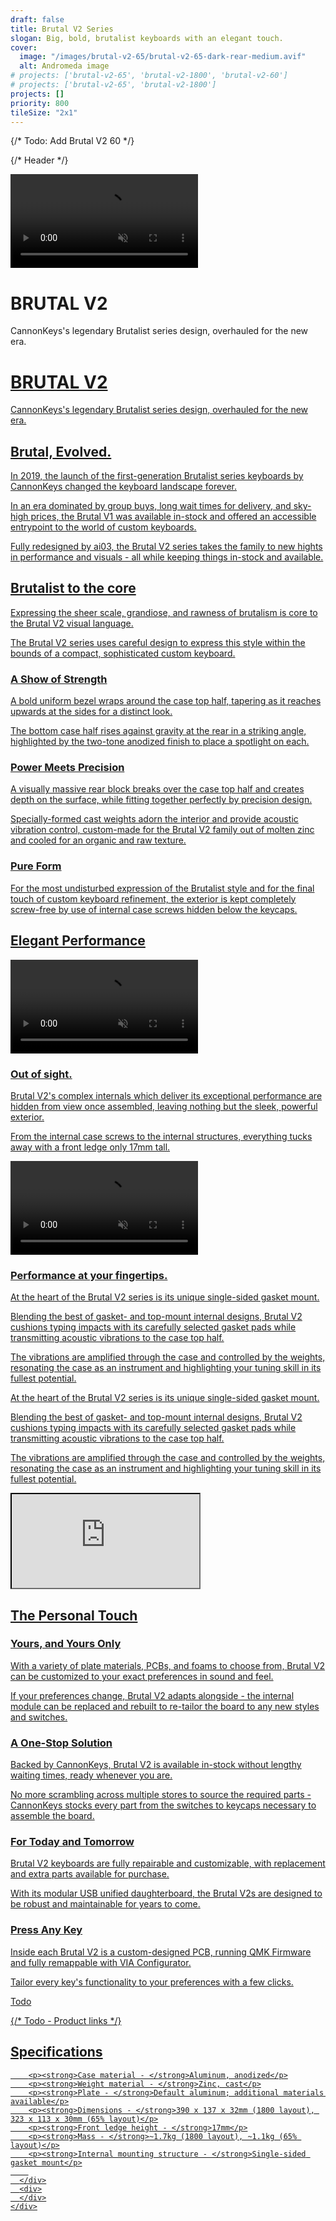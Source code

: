 ```yaml
---
draft: false
title: Brutal V2 Series
slogan: Big, bold, brutalist keyboards with an elegant touch.
cover:
  image: "/images/brutal-v2-65/brutal-v2-65-dark-rear-medium.avif"
  alt: Andromeda image
# projects: ['brutal-v2-65', 'brutal-v2-1800', 'brutal-v2-60']
# projects: ['brutal-v2-65', 'brutal-v2-1800']
projects: []
priority: 800
tileSize: "2x1"
---
```


{/* Todo: Add Brutal V2 60 */}

<DefaultLayout title={frontmatter.title} noFooterPadding>

  {/* Header */}
  <div poster="/images/brutal-v2-65/brutal-v2-65-render-side-medium.avif" class="relative h-[90vh] max-h-[100vw]">
    <video class="w-full h-full absolute object-cover z-0" autoplay muted loop >
      <source src="/resources/brutal-v2/brutal-v2-65-anim-banner-compressed-vp9-29.webm" type="video/webm" />
    </video>
    <div class="absolute text-center w-full text-zinc-100 bottom-0 flex-col justify-center pt-0 pb-24 h-auto hidden md:flex">
      <h1 class="text-6xl font-[525]">BRUTAL V2</h1>
      <p class="pt-6 text-xl mx-6">CannonKeys's legendary Brutalist series design, overhauled for the new era.</p>
      <div class="flex flex-row flex-wrap">
        <a href="" />
      </div>
    </div>
  </div>

  <div class="bg-[#111213] md:hidden px-6 py-16 text-zinc-100 text-center">
    <h1 class="text-4xl font-[550] p">BRUTAL V2</h1>
    <p class="pt-4 text-md mx-6">CannonKeys's legendary Brutalist series design, overhauled for the new era.</p>
  </div>

  <div class="text-center py-32 container mx-auto">
    <h2 class="text-4xl"><strong>Brutal,</strong> Evolved.</h2>
    <p class="pt-8">In 2019, the launch of the first-generation Brutalist series keyboards by CannonKeys changed the keyboard landscape forever.</p>
    <p class="pt-2">In an era dominated by group buys, long wait times for delivery, and sky-high prices, the Brutal V1 was available in-stock and offered an accessible entrypoint to the world of custom keyboards.</p>
    <p class="pt-8">Fully redesigned by ai03, the Brutal V2 series takes the family to new hights in performance and visuals - all while keeping things in-stock and available.</p>
  </div>

  <div class="">
    <SimpleImageV2 src={"/images/brutal-v2-60/brutal-v2-60-composition-01-large.avif"} class="object-cover w-full aspect-[1.875] max-h-[600px]" />
  </div>

  <div class="bg-zinc-900 text-zinc-50 text-center pt-20 lg:pt-32">
    <div class="px-6 lg:px-0">
      <h2 class="text-3xl lg:text-4xl font-[550]">Brutalist to the core</h2>
      <p class="pt-6 lg:pt-4">Expressing the sheer scale, grandiose, and rawness of brutalism is core to the Brutal V2 visual language.</p>
      <p class="pt-2 mb-16 lg:mb-0">The Brutal V2 series uses careful design to express this style within the bounds of a compact, sophisticated custom keyboard.</p>
    </div>
    <HorizontalStackBlock src="/images/brutal-v2-65/brutal-v2-65-render-side-front-transparent-medium.avif" invert class="lg:text-start" >
      <h3>A Show of Strength</h3>
      <p>A bold uniform bezel wraps around the case top half, tapering as it reaches upwards at the sides for a distinct look.</p>
      <p class="mb-16 lg:mb-0">The bottom case half rises against gravity at the rear in a striking angle, highlighted by the two-tone anodized finish to place a spotlight on each.</p>
    </HorizontalStackBlock>
    <HorizontalStackBlock src="/images/brutal-v2-65/brutal-v2-65-render-internals-reear-transparent-medium.avif" invert reverse class="lg:text-start" >
      <h3>Power Meets Precision</h3>
      <p>A visually massive rear block breaks over the case top half and creates depth on the surface, while fitting together perfectly by precision design.</p>
      <p></p>
      <p class="mb-10 lg:mb-0">Specially-formed cast weights adorn the interior and provide acoustic vibration control, custom-made for the Brutal V2 family out of molten zinc and cooled for an organic and raw texture.</p>
    </HorizontalStackBlock>
    <div class="grid grid-cols-1 md:grid-cols-2">
      <SimpleImageV2 src="/images/brutal-v2-65/brutal-v2-65-render-side-medium.avif" class="aspect-square lg:aspect-[1.25] object-contain object-bottom bg-black" />
      <SimpleImageV2 src="/images/brutal-v2-1800/brutal-v2-1800-render-vertical-pair-medium.avif" class="aspect-square lg:aspect-[1.25] object-cover" />
      <SimpleImageV2 src="/images/brutal-v2-65/brutal-v2-65-render-logo-medium.avif" class="aspect-square lg:aspect-[1.25] object-cover" />
      <SimpleImageV2 src="/images/brutal-v2-65/brutal-v2-65-render-stands-medium.avif" class="aspect-square lg:aspect-[1.25] object-cover" />
    </div>
    <HorizontalStackBlock src="/images/brutal-v2-65/brutal-v2-65-topdown-medium.avif" invert class="lg:text-start bg-[#13100B] lg:bg-[#070504]" >
      <div class="pt-1 pb-3">
        <h3>Pure Form</h3>
        <p class="">For the most undisturbed expression of the Brutalist style and for the final touch of custom keyboard refinement, the exterior is kept completely screw-free by use of internal case screws hidden below the keycaps.</p>
      </div>
    </HorizontalStackBlock>
  </div>

  <div class="bg-black text-zinc-50 text-center pt-24 lg:pt-32 pb-24">
    <h2 class="text-2xl lg:text-4xl font-[550]">Elegant Performance</h2>
    <div class="container mx-auto grid grid-cols-1 lg:grid-cols-2 gap-0 lg:gap-16">
      <div poster="/images/brutal-v2-65/brutal-v2-65-render-exploded-medium.avif" class="relative aspect-[1.25] mx-8 lg:mx-0">
        <video class="w-full h-full absolute object-contain z-0" autoplay muted loop >
          <source src="/resources/brutal-v2/brutal-v2-65-anim-internals-loop-compressed-vp9-28.webm" type="video/webm" />
        </video>
      </div>
      <DefaultMarkdownRenderer invert extraClasses="lg:text-start h-full flex flex-col justify-center px-6">
        <h3 class="pb-1.5">Out of sight.</h3>
        <p>Brutal V2's complex internals which deliver its exceptional performance are hidden from view once assembled, leaving nothing but the sleek, powerful exterior.</p>
        <p class="m-0">From the internal case screws to the internal structures, everything tucks away with a front ledge only 17mm tall.</p>
      </DefaultMarkdownRenderer>
    </div>
  </div>

  <div class="w-full">
    <SimpleImageV2 src="/images/brutal-v2-1800/brutal-v2-1800-partsgrid-top-large.avif" class="w-full object-cover h-[600px] lg:h-[750px]" />
  </div>

  <div poster="/images/brutal-v2-65/brutal-v2-65-render-internals-reear-medium.avif" class="relative h-[800px] max-h-[100vw]">
    <video class="w-full h-full absolute object-cover z-0" autoplay muted loop >
      <source src="/resources/brutal-v2/brutal-v2-65-anim-gaskets-compressed-vp9-30.webm" type="video/webm" />
    </video>
    <div class="absolute w-full h-full text-zinc-100 bg-[#00000080]  p-6 lg:p-24">
      <DefaultMarkdownRenderer invert extraClasses="text-center lg:text-start h-full flex flex-col justify-center lg:w-1/2">
        <h3 class="pb-1.5">Performance at your fingertips.</h3>
        <div class="hidden lg:block">
          <p>At the heart of the Brutal V2 series is its unique single-sided gasket mount.</p>
          <p class="m-0">Blending the best of gasket- and top-mount internal designs, Brutal V2 cushions typing impacts with its carefully selected gasket pads while transmitting acoustic vibrations to the case top half.</p>
          <p>The vibrations are amplified through the case and controlled by the weights, resonating the case as an instrument and highlighting your tuning skill in its fullest potential.</p>
        </div>
      </DefaultMarkdownRenderer>
    </div>
  </div>

  <div class="bg-zinc-900 block lg:hidden text-white px-6 py-10">
    <DefaultMarkdownRenderer invert>
      <p>At the heart of the Brutal V2 series is its unique single-sided gasket mount.</p>
      <p class="m-0">Blending the best of gasket- and top-mount internal designs, Brutal V2 cushions typing impacts with its carefully selected gasket pads while transmitting acoustic vibrations to the case top half.</p>
      <p>The vibrations are amplified through the case and controlled by the weights, resonating the case as an instrument and highlighting your tuning skill in its fullest potential.</p>
    </DefaultMarkdownRenderer>
  </div>

  <div class="w-full bg-zinc-900">
    <div class="container mx-auto">
      <iframe class="w-full aspect-video m-[-1px]"
      src="https://www.youtube.com/embed/SKdVZXbeJn0">
      </iframe>
    </div>
  </div>

  <div class="bg-[#faf3e3] w-full pt-24 lg:pt-28 text-center">
    <h2 class="text-2xl lg:text-4xl font-[550] pb-20">The Personal Touch</h2>
    <HorizontalStackBlock src="/images/brutal-v2-65/brutal-v2-65-render-switches-medium.avif" reverse class="lg:text-start" imageClasses="w-full object-cover overflow-hidden aspect-[1.75]" noGap>
      <div class="pe-0 lg:pe-8">
        <h3>Yours, and Yours Only</h3>
        <p>With a variety of plate materials, PCBs, and foams to choose from, Brutal V2 can be customized to your exact preferences in sound and feel.</p>
        <p></p>
        <p class="mb-10 lg:mb-0">If your preferences change, Brutal V2 adapts alongside - the internal module can be replaced and rebuilt to re-tailor the board to any new styles and switches.</p>
      </div>
    </HorizontalStackBlock>
    <HorizontalStackBlock src="/images/brutal-v2-1800/brutal-v2-1800-partsgrid-medium.avif" class="lg:text-start bg-[#F1FAFA]" imageClasses="w-full object-cover overflow-hidden aspect-[1.75]" noGap>
      <div class="ps-0 lg:ps-8">
        <h3>A One-Stop Solution</h3>
        <p>Backed by CannonKeys, Brutal V2 is available in-stock without lengthy waiting times, ready whenever you are.</p>
        <p></p>
        <p class="mb-10 lg:mb-0">No more scrambling across multiple stores to source the required parts - CannonKeys stocks every part from the switches to keycaps necessary to assemble the board.</p>
      </div>
    </HorizontalStackBlock>
  </div>
  <div class="bg-[#F1FAE1] w-full pb-24 text-center">
    <HorizontalStackBlock src="/images/brutal-v2-65/brutal-v2-65-pcbs-grid-medium.avif" reverse class="lg:text-start" imageClasses="w-full object-cover overflow-hidden aspect-[1.75]" noGap>
      <div class="pe-0 lg:pe-8">
        <h3>For Today and Tomorrow</h3>
        <p>Brutal V2 keyboards are fully repairable and customizable, with replacement and extra parts available for purchase.</p>
        <p></p>
        <p class="mb-10 lg:mb-0">With its modular USB unified daughterboard, the Brutal V2s are designed to be robust and maintainable for years to come.</p>
      </div>
    </HorizontalStackBlock>
    <HorizontalStackBlock src="/images/brutal-v2-1800/brutal-v2-1800-pcb-bottom-green-medium.avif" reverse class="lg:text-start pt-20" ratio={5}>
      <div class="pe-0 lg:pe-8">
        <h3 class="pb-1">Press Any Key</h3>
        <p>Inside each Brutal V2 is a custom-designed PCB, running QMK Firmware and fully remappable with VIA Configurator.</p>
        <p></p>
        <p class="mb-10 lg:mb-0">Tailor every key's functionality to your preferences with a few clicks.</p>
      </div>
    </HorizontalStackBlock>
  </div>

  <div class="relative w-full h-[600px]">
    <div class="absolute w-full h-full">
      <SimpleImageV2 src="/images/brutal-v2-1800/brutal-v2-1800-desk-dark-medium.avif" class="w-full object-cover h-full" />
    </div>
    <div class="absolute h-full w-full">
      <div class="w-full container mx-auto">
        <DefaultMarkdownRenderer invert>
          Todo
        </DefaultMarkdownRenderer>
      </div>
    </div>
  </div>

  {/* Todo - Product links */}

  <div class="bg-[#F9F9F9] pt-20 pb-24">
    <div class="container mx-auto px-6 text-center">
      <h2 class="text-4xl font-[550]">Specifications</h2>
    </div>
    <div class="container mx-auto px-8">
      <SimpleImageV2 src="/images/brutal-v2-65/brutal-v2-65-exploded-transparent-large.avif" class="pb-8 pt-6 lg:pb-5 lg:pt-4" />
    </div>
    <div class="container mx-auto flex flex-row justify-center">
      <div class="flex flex-col gap-1 justify-start text-zinc-500 px-6">
        
        <p><strong>Case material - </strong>Aluminum, anodized</p>
        <p><strong>Weight material - </strong>Zinc, cast</p>
        <p><strong>Plate - </strong>Default aluminum; additional materials available</p>
        <p><strong>Dimensions - </strong>390 x 137 x 32mm (1800 layout), 323 x 113 x 30mm (65% layout)</p>
        <p><strong>Front ledge height - </strong>17mm</p>
        <p><strong>Mass - </strong>~1.7kg (1800 layout), ~1.1kg (65% layout)</p>
        <p><strong>Internal mounting structure - </strong>Single-sided gasket mount</p>
        
      </div>
      <div>
      </div>
    </div>
  </div>





</DefaultLayout>

